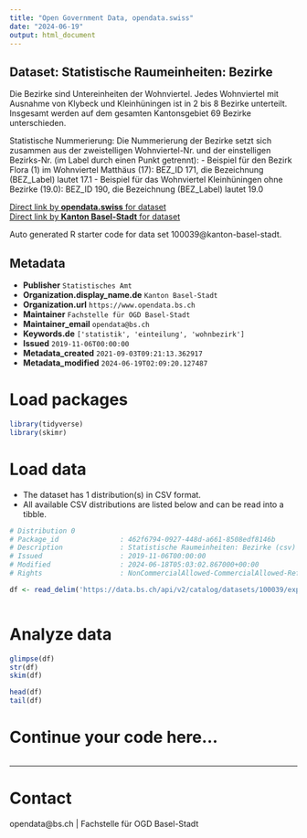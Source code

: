 ```yaml
---
title: "Open Government Data, opendata.swiss"
date: "2024-06-19"
output: html_document
---
```


## Dataset: Statistische Raumeinheiten: Bezirke

Die Bezirke sind Untereinheiten der Wohnviertel. Jedes Wohnviertel mit Ausnahme von Klybeck und Kleinhüningen ist in 2 bis 8 Bezirke unterteilt. Insgesamt werden auf dem gesamten Kantonsgebiet 69 Bezirke unterschieden.

Statistische Nummerierung:
Die Nummerierung der Bezirke setzt sich zusammen aus der zweistelligen Wohnviertel-Nr. und der einstelligen Bezirks-Nr. (im Label durch einen Punkt getrennt):
- Beispiel für den Bezirk Flora (1) im Wohnviertel Matthäus (17): BEZ_ID 171, die Bezeichnung (BEZ_Label) lautet 17.1
- Beispiel für das Wohnviertel Kleinhüningen ohne Bezirke (19.0): BEZ_ID 190, die Bezeichnung (BEZ_Label) lautet 19.0

[Direct link by **opendata.swiss** for dataset](https://opendata.swiss/de/dataset/statistische-raumeinheiten-bezirke)<br>
[Direct link by **Kanton Basel-Stadt** for dataset](https://data.bs.ch/explore/dataset/100039/)

Auto generated R starter code for data set 100039@kanton-basel-stadt.

## Metadata

- **Publisher** `Statistisches Amt`
- **Organization.display_name.de** `Kanton Basel-Stadt`
- **Organization.url** `https://www.opendata.bs.ch`
- **Maintainer** `Fachstelle für OGD Basel-Stadt`
- **Maintainer_email** `opendata@bs.ch`
- **Keywords.de** `['statistik', 'einteilung', 'wohnbezirk']`
- **Issued** `2019-11-06T00:00:00`
- **Metadata_created** `2021-09-03T09:21:13.362917`
- **Metadata_modified** `2024-06-19T02:09:20.127487`


# Load packages

```r

library(tidyverse)
library(skimr)

```

# Load data

-   The dataset has 1 distribution(s) in CSV format.
-   All available CSV distributions are listed below and can be read into a tibble.

```r

# Distribution 0
# Package_id               : 462f6794-0927-448d-a661-8508edf8146b
# Description              : Statistische Raumeinheiten: Bezirke (csv)
# Issued                   : 2019-11-06T00:00:00
# Modified                 : 2024-06-18T05:03:02.867000+00:00
# Rights                   : NonCommercialAllowed-CommercialAllowed-ReferenceRequired

df <- read_delim('https://data.bs.ch/api/v2/catalog/datasets/100039/exports/csv')



```

# Analyze data

```r

glimpse(df)
str(df)
skim(df)

head(df)
tail(df)

```

# Continue your code here...

```r

```

------------------------------------------------------------------------

# Contact

opendata@bs.ch | Fachstelle für OGD Basel-Stadt
